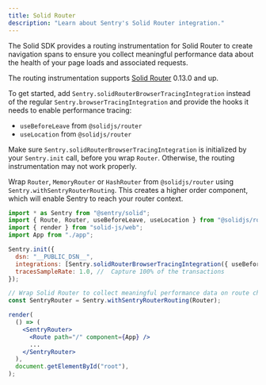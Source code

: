 ```yaml
---
title: Solid Router
description: "Learn about Sentry's Solid Router integration."
---
```


The Solid SDK provides a routing instrumentation for Solid Router to create navigation spans to ensure
you collect meaningful performance data about the health of your page loads and associated requests.

The routing instrumentation supports [Solid Router](https://docs.solidjs.com/solid-router) 0.13.0 and up.

To get started, add `Sentry.solidRouterBrowserTracingIntegration` instead of the regular `Sentry.browserTracingIntegration`
and provide the hooks it needs to enable performance tracing:

- `useBeforeLeave` from `@solidjs/router`
- `useLocation` from `@solidjs/router`

Make sure `Sentry.solidRouterBrowserTracingIntegration` is initialized by your `Sentry.init` call, before you wrap
`Router`. Otherwise, the routing instrumentation may not work properly.

Wrap `Router`, `MemoryRouter` or `HashRouter` from `@solidjs/router` using `Sentry.withSentryRouterRouting`. This
creates a higher order component, which will enable Sentry to reach your router context.

<SignInNote />

```jsx
import * as Sentry from "@sentry/solid";
import { Route, Router, useBeforeLeave, useLocation } from "@solidjs/router";
import { render } from "solid-js/web";
import App from "./app";

Sentry.init({
  dsn: "__PUBLIC_DSN__",
  integrations: [Sentry.solidRouterBrowserTracingIntegration({ useBeforeLeave, useLocation })],
  tracesSampleRate: 1.0, //  Capture 100% of the transactions
});

// Wrap Solid Router to collect meaningful performance data on route changes
const SentryRouter = Sentry.withSentryRouterRouting(Router);

render(
  () => (
    <SentryRouter>
      <Route path="/" component={App} />
      ...
    </SentryRouter>
  ),
  document.getElementById("root"),
);
```
